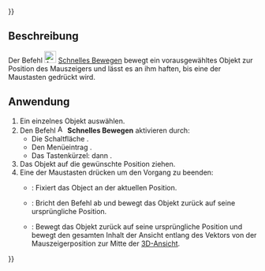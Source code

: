 {{UnfinishedDocu{{#translation:}}}}
<languages/>

{{Docnav/de
|[[Assembly3_AxialMove/de|Axial bewegen]]
|[[Assembly3_LockMover/de|Bewegung verhindern]]
|[[Assembly3_Workbench/de|Assembly3]]
|IconL=Assembly_AxialMove.svg‎‎
|IconR=Assembly_LockMover.svg‎‎
|IconC=Assembly3_workbench_icon.svg
}}

{{GuiCommand/de
|Name=Assembly3 QuickMove
|Name/de=Assembly3 SchnellesBewegen
|Icon=Assembly_QuickMove.svg‎‎
|MenuLocation=Assembly3 → Quick move
|Workbenches=[[Assembly3_Workbench/de|Assembly3]]
|Shortcut={{KEY|A}} dann {{KEY|Q}}
}}

==Beschreibung==

Der Befehl [[Image:Assembly_QuickMove.svg|24px]] [[Assembly3_QuickMove/de|Schnelles Bewegen]] bewegt ein vorausgewähltes Objekt zur Position des Mauszeigers und lässt es an ihm haften, bis eine der Maustasten gedrückt wird.

==Anwendung==

# Ein einzelnes Objekt auswählen.
# Den Befehl [[Image:Assembly_QuickMove.svg|16px]] '''Schnelles Bewegen''' aktivieren durch:
#* Die Schaltfläche {{Button|[[Image:Assembly_QuickMove.svg|16px]] [[Assembly3_QuickMove/de|Schnelles Bewegen]]}}.
#* Den Menüeintrag {{MenuCommand|Assembly3 → [[Image:Assembly_QuickMove.svg|16px]] Schnelles Bewegen}}.
#* Das Tastenkürzel: {{KEY|A}} dann {{KEY|Q}}.
# Das Objekt auf die gewünschte Position ziehen.
# Eine der Maustasten drücken um den Vorgang zu beenden:
#* {{Button|LMT}}: Fixiert das Object an der aktuellen Position.
#* {{Button|RMT}}: Bricht den Befehl ab und bewegt das Objekt zurück auf seine ursprüngliche Position.
#* {{Button|MMT}}: Bewegt das Objekt zurück auf seine ursprüngliche Position und bewegt den gesamten Inhalt der Ansicht entlang des Vektors von der Mauszeigerposition zur Mitte der [[3D_view/de|3D-Ansicht]].


{{Docnav/de
|[[Assembly3_AxialMove/de|Axial bewegen]]
|[[Assembly3_LockMover/de|Bewegung verhindern]]
|[[Assembly3_Workbench/de|Assembly3]]
|IconL=Assembly_AxialMove.svg‎‎
|IconR=Assembly_LockMover.svg‎‎
|IconC=Assembly3_workbench_icon.svg
}}

{{Userdocnavi{{#translation:}}}}